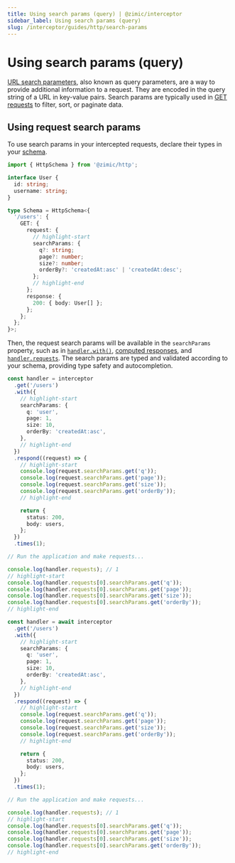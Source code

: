```yaml
---
title: Using search params (query) | @zimic/interceptor
sidebar_label: Using search params (query)
slug: /interceptor/guides/http/search-params
---
```



# Using search params (query)

[URL search parameters](https://developer.mozilla.org/docs/Web/API/URLSearchParams), also known as query parameters, are
a way to provide additional information to a request. They are encoded in the query string of a URL in key-value pairs.
Search params are typically used in [GET requests](https://developer.mozilla.org/docs/Web/HTTP/Reference/Methods/GET) to
filter, sort, or paginate data.

## Using request search params

To use search params in your intercepted requests, declare their types in your
[schema](/docs/zimic-http/guides/1-schemas.md).

```ts title='schema.ts'
import { HttpSchema } from '@zimic/http';

interface User {
  id: string;
  username: string;
}

type Schema = HttpSchema<{
  '/users': {
    GET: {
      request: {
        // highlight-start
        searchParams: {
          q?: string;
          page?: number;
          size?: number;
          orderBy?: 'createdAt:asc' | 'createdAt:desc';
        };
        // highlight-end
      };
      response: {
        200: { body: User[] };
      };
    };
  };
}>;
```

Then, the request search params will be available in the `searchParams` property, such as in
[`handler.with()`](/docs/zimic-interceptor/api/3-http-request-handler.mdx#handlerwith),
[computed responses](/docs/zimic-interceptor/api/3-http-request-handler.mdx#handlerrespond), and
[`handler.requests`](/docs/zimic-interceptor/api/3-http-request-handler.mdx#handlerrequests). The search params are
typed and validated according to your schema, providing type safety and autocompletion.

<Tabs groupId="zimic-http-interceptor-type">
  <TabItem value="local" label="Local interceptor">

```ts
const handler = interceptor
  .get('/users')
  .with({
    // highlight-start
    searchParams: {
      q: 'user',
      page: 1,
      size: 10,
      orderBy: 'createdAt:asc',
    },
    // highlight-end
  })
  .respond((request) => {
    // highlight-start
    console.log(request.searchParams.get('q'));
    console.log(request.searchParams.get('page'));
    console.log(request.searchParams.get('size'));
    console.log(request.searchParams.get('orderBy'));
    // highlight-end

    return {
      status: 200,
      body: users,
    };
  })
  .times(1);

// Run the application and make requests...

console.log(handler.requests); // 1
// highlight-start
console.log(handler.requests[0].searchParams.get('q'));
console.log(handler.requests[0].searchParams.get('page'));
console.log(handler.requests[0].searchParams.get('size'));
console.log(handler.requests[0].searchParams.get('orderBy'));
// highlight-end
```

  </TabItem>

  <TabItem value="remote" label="Remote interceptor">

```ts
const handler = await interceptor
  .get('/users')
  .with({
    // highlight-start
    searchParams: {
      q: 'user',
      page: 1,
      size: 10,
      orderBy: 'createdAt:asc',
    },
    // highlight-end
  })
  .respond((request) => {
    // highlight-start
    console.log(request.searchParams.get('q'));
    console.log(request.searchParams.get('page'));
    console.log(request.searchParams.get('size'));
    console.log(request.searchParams.get('orderBy'));
    // highlight-end

    return {
      status: 200,
      body: users,
    };
  })
  .times(1);

// Run the application and make requests...

console.log(handler.requests); // 1
// highlight-start
console.log(handler.requests[0].searchParams.get('q'));
console.log(handler.requests[0].searchParams.get('page'));
console.log(handler.requests[0].searchParams.get('size'));
console.log(handler.requests[0].searchParams.get('orderBy'));
// highlight-end
```

  </TabItem>
</Tabs>
